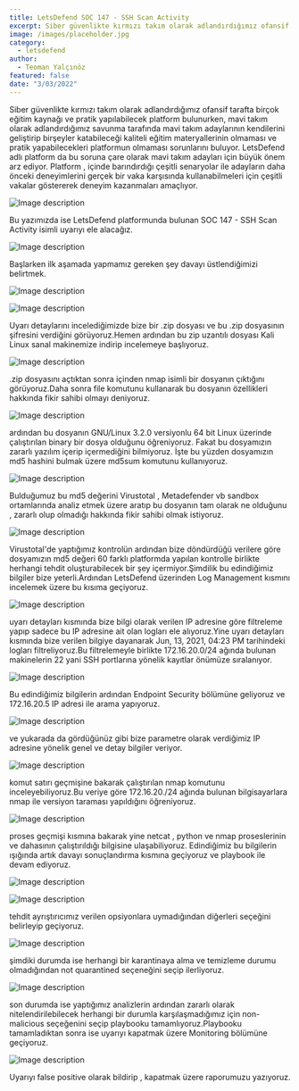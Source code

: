 ```yaml
---
title: LetsDefend SOC 147 - SSH Scan Activity
excerpt: Siber güvenlikte kırmızı takım olarak adlandırdığımız ofansif tarafta birçok eğitim kaynağı ve pratik yapılabilecek platform bulunurken, mavi takım olarak adlandırdığımız savunma tarafında mavi takım adaylarının kendilerini geliştirip birşeyler katabileceği kaliteli eğitim materyallerinin olmaması ve pratik yapabilecekleri platformun olmaması sorunlarını buluyor.
image: /images/placeholder.jpg
category:
  - letsdefend
author:
  - Teoman Yalçınöz
featured: false
date: "3/03/2022"
---
```


Siber güvenlikte kırmızı takım olarak adlandırdığımız ofansif tarafta birçok eğitim kaynağı ve pratik yapılabilecek platform bulunurken, mavi takım olarak adlandırdığımız savunma tarafında mavi takım adaylarının kendilerini geliştirip birşeyler katabileceği kaliteli eğitim materyallerinin olmaması ve pratik yapabilecekleri platformun olmaması sorunlarını buluyor. LetsDefend adlı platform da bu soruna çare olarak mavi takım adayları için büyük önem arz ediyor. Platform , içinde barındırdığı çeşitli senaryolar ile adayların daha önceki deneyimlerini gerçek bir vaka karşısında kullanabilmeleri için çeşitli vakalar göstererek deneyim kazanmaları amaçlıyor.

![Image description](https://dev-to-uploads.s3.amazonaws.com/uploads/articles/oe7plpw2gx16ioo2qf3t.png)

Bu yazımızda ise LetsDefend platformunda bulunan SOC 147 - SSH Scan  Activity isimli uyarıyı ele alacağız.

![Image description](https://dev-to-uploads.s3.amazonaws.com/uploads/articles/gfbhwnx8zhp444fxcjtv.png)

Başlarken ilk aşamada yapmamız gereken şey davayı üstlendiğimizi belirtmek.


![Image description](https://dev-to-uploads.s3.amazonaws.com/uploads/articles/kzgev94qgpkwkv2dsjwd.png)



![Image description](https://dev-to-uploads.s3.amazonaws.com/uploads/articles/m3cushleeoff6pdwg5x4.png)

Uyarı detaylarını incelediğimizde bize bir .zip dosyası ve bu .zip dosyasının şifresini verdiğini görüyoruz.Hemen ardından bu zip uzantılı dosyası Kali Linux sanal makinemize indirip incelemeye başlıyoruz.

![Image description](https://dev-to-uploads.s3.amazonaws.com/uploads/articles/qlmmzsg333yw9w6bywpr.png)

.zip dosyasını açtıktan sonra içinden nmap isimli bir dosyanın çıktığını görüyoruz.Daha sonra file komutunu kullanarak bu dosyanın özellikleri hakkında fikir sahibi olmayı deniyoruz.


![Image description](https://dev-to-uploads.s3.amazonaws.com/uploads/articles/hudv6c16s2k3ef3fasws.png)

ardından bu dosyanın GNU/Linux 3.2.0 versiyonlu 64 bit Linux üzerinde çalıştırılan binary bir dosya olduğunu öğreniyoruz. Fakat bu dosyamızın zararlı yazılım içerip içermediğini bilmiyoruz. İşte bu yüzden dosyamızın md5 hashini bulmak üzere md5sum komutunu kullanıyoruz. 


![Image description](https://dev-to-uploads.s3.amazonaws.com/uploads/articles/yaa2suuobidafeozeo9w.png)

Bulduğumuz bu md5 değerini Virustotal , Metadefender vb sandbox ortamlarında analiz etmek üzere aratıp bu dosyanın tam olarak ne olduğunu , zararlı olup olmadığı hakkında fikir sahibi olmak istiyoruz.

![Image description](https://dev-to-uploads.s3.amazonaws.com/uploads/articles/jtta2qy4z1nlpjml6el6.png)

Virustotal'de yaptığımız kontrolün ardından bize döndürdüğü verilere göre dosyamızın md5 değeri 60 farklı platformda yapılan kontrolle birlikte herhangi tehdit oluşturabilecek bir şey içermiyor.Şimdilik bu edindiğimiz bilgiler bize yeterli.Ardından LetsDefend üzerinden Log Management kısmını incelemek üzere bu kısıma geçiyoruz.


![Image description](https://dev-to-uploads.s3.amazonaws.com/uploads/articles/1forqmkmf2googy891vf.png)

uyarı detayları kısmında bize bilgi olarak verilen IP adresine göre filtreleme yapıp sadece bu IP adresine ait olan logları ele alıyoruz.Yine uyarı detayları kısmında bize verilen bilgiye dayanarak Jun, 13, 2021, 04:23 PM tarihindeki logları filtreliyoruz.Bu filtrelemeyle birlikte 172.16.20.0/24 ağında bulunan makinelerin 22 yani SSH portlarına yönelik kayıtlar önümüze sıralanıyor.


![Image description](https://dev-to-uploads.s3.amazonaws.com/uploads/articles/aekptaltuntyjfjav6we.png)

Bu edindiğimiz bilgilerin ardından Endpoint Security bölümüne geliyoruz ve 172.16.20.5 IP adresi ile arama yapıyoruz.

![Image description](https://dev-to-uploads.s3.amazonaws.com/uploads/articles/828nyn9aycix3r7aaevw.png)

ve yukarada da gördüğünüz gibi bize parametre olarak verdiğimiz IP adresine yönelik genel ve detay bilgiler veriyor.


![Image description](https://dev-to-uploads.s3.amazonaws.com/uploads/articles/gotvazpbjqfdncxnplt6.png)

komut satırı geçmişine bakarak çalıştırılan nmap komutunu inceleyebiliyoruz.Bu veriye göre 172.16.20./24 ağında bulunan bilgisayarlara nmap ile versiyon taraması yapıldığını öğreniyoruz.


![Image description](https://dev-to-uploads.s3.amazonaws.com/uploads/articles/rmu1aez5exdy5ge452y7.png)

proses geçmişi kısmına bakarak yine netcat , python ve nmap proseslerinin ve dahasının çalıştırıldığı bilgisine ulaşabiliyoruz.
Edindiğimiz bu bilgilerin ışığında artık davayı sonuçlandırma kısmına geçiyoruz ve playbook ile devam ediyoruz.


![Image description](https://dev-to-uploads.s3.amazonaws.com/uploads/articles/bzkbo5w2k2f7li7rqvgt.png)


![Image description](https://dev-to-uploads.s3.amazonaws.com/uploads/articles/evcai40bl1yjm46mol3l.png)

tehdit ayrıştırıcımız verilen opsiyonlara uymadığından diğerleri seçeğini belirleyip geçiyoruz.


![Image description](https://dev-to-uploads.s3.amazonaws.com/uploads/articles/613fq48d9g3g5dpi2fp1.png)

şimdiki durumda ise herhangi bir karantinaya alma ve temizleme durumu olmadığından not quarantined seçeneğini seçip ilerliyoruz.


![Image description](https://dev-to-uploads.s3.amazonaws.com/uploads/articles/bjot4kay1jni91hxuu3n.png)

son durumda ise yaptığımız analizlerin ardından zararlı olarak nitelendirilebilecek herhangi bir durumla karşılaşmadığımız için non-malicious seçeğenini seçip playbooku tamamlıyoruz.Playbooku tamamladıktan sonra ise uyarıyı kapatmak üzere Monitoring bölümüne geçiyoruz.


![Image description](https://dev-to-uploads.s3.amazonaws.com/uploads/articles/4epv8bedr56qyd71jmfi.png)

Uyarıyı false positive olarak bildirip , kapatmak üzere raporumuzu yazıyoruz.
